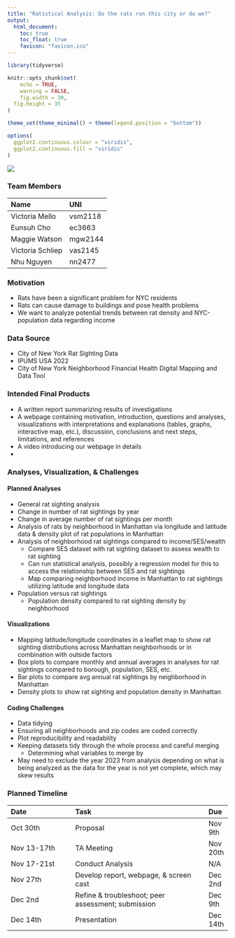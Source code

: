 ```yaml
---
title: "Ratistical Analysis: Do the rats run this city or do we?"
output: 
  html_document:
    toc: true
    toc_float: true
    favicon: "favicon.ico"
---
```



```r
library(tidyverse)

knitr::opts_chunk$set(
	echo = TRUE,
	warning = FALSE,
	fig.width = 30, 
  fig.height = 35
)

theme_set(theme_minimal() + theme(legend.position = "bottom"))

options(
  ggplot2.continuous.colour = "viridis",
  ggplot2.continuous.fill = "viridis"
)

```

![](https://pyxis.nymag.com/v1/imgs/4be/8b4/33d3b72dfa03e72acb21faf9938c192a03-4-13-Rats.2x.rsquare.w700.jpg)

### Team Members 

| **Name**         | **UNI**    |
|:-----------------|:----------|
| Victoria Mello   | vsm2118    |
| Eunsuh Cho       | ec3663     |
| Maggie Watson    | mgw2144    |
| Victoria Schliep | vas2145    |
| Nhu Nguyen       | nn2477     |



### Motivation 
* Rats have been a significant problem for NYC residents
* Rats can cause damage to buildings and pose health problems
* We want to analyze potential trends between rat density and NYC-population data regarding income

### Data Source 
* City of New York Rat Sighting Data 
* IPUMS USA 2022 
* City of New York Neighborhood Financial Health Digital Mapping and Data Tool 

### Intended Final Products
* A written report summarizing results of investigations
* A webpage containing motivation, introduction, questions and analyses, visualizations with interpretations and explanations (tables, graphs, interactive map, etc.), discussion, conclusions and next steps, limitations, and references
* A video introducing our webpage in details
* 

### Analyses, Visualization, & Challenges 
#### Planned Analyses
* General rat sighting analysis
* Change in number of rat sightings by year 
* Change in average number of rat sightings per month
* Analysis of rats by neighborhood in Manhattan via longitude and latitude data & density plot of rat populations in Manhattan 
* Analysis of neighborhood rat sightings compared to income/SES/wealth 
  * Compare SES dataset with rat sighting dataset to assess wealth to rat sighting 
  * Can run statistical analysis, possibly a regression model for this to access the relationship between SES and rat sightings
  * Map comparing neighborhood income in Manhattan to rat sightings utilizing latitude and longitude data 
* Population versus rat sightings 
  * Population density compared to rat sighting density by neighborhood 

#### Visualizations
* Mapping latitude/longitude coordinates in a leaflet map to show rat sighting distributions across Manhattan neighborhoods or in combination with outside factors 
* Box plots to compare monthly and annual averages in analyses for rat sightings compared to borough, population, SES, etc. 
* Bar plots to compare avg annual rat sightings by neighborhood in Manhattan 
* Density plots to show rat sighting and population density in Manhattan 

#### Coding Challenges 
* Data tidying 
* Ensuring all neighborhoods and zip codes are coded correctly 
* Plot reproducibility and readability 
* Keeping datasets tidy through the whole process and careful merging
  * Determining what variables to merge by 
* May need to exclude the year 2023 from analysis depending on what is being analyzed as the data for the year is not yet complete, which may skew results 

### Planned Timeline 

| **Date**                | **Task**                                           | **Due**  |
|:------------------------|:-------------------------------------------------- |:-------- |
| Oct 30th                | Proposal                                           | Nov 9th  |
| Nov 13-17th             | TA Meeting                                         | Nov 20th |
| Nov 17-21st             | Conduct Analysis                                   | N/A      |
| Nov 27th                | Develop report, webpage, & screen cast             | Dec 2nd  |
| Dec 2nd                 | Refine & troubleshoot; peer assessment; submission | Dec 9th  |
| Dec 14th                | Presentation                                       | Dec 14th |



